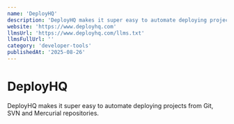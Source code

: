 ```yaml
---
name: 'DeployHQ'
description: 'DeployHQ makes it super easy to automate deploying projects from Git, SVN and Mercurial repositories.'
website: 'https://www.deployhq.com'
llmsUrl: 'https://www.deployhq.com/llms.txt'
llmsFullUrl: ''
category: 'developer-tools'
publishedAt: '2025-08-26'
---
```


# DeployHQ

DeployHQ makes it super easy to automate deploying projects from Git, SVN and Mercurial repositories.
